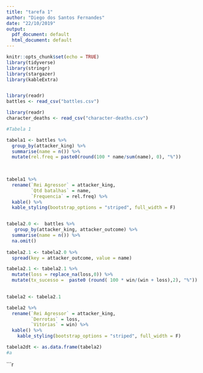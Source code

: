 ```yaml
---
title: "tarefa 1"
author: "Diego dos Santos Fernandes"
date: "22/10/2019"
output:
  pdf_document: default
  html_document: default
---
```


```r
knitr::opts_chunk$set(echo = TRUE)
library(tidyverse)
library(stringr)
library(stargazer)
library(kableExtra)


library(readr)
battles <- read_csv("battles.csv")

library(readr)
character_deaths <- read_csv("character-deaths.csv")

```


```r

#Tabela 1

tabela1 <- battles %>%
  group_by(attacker_king) %>% 
  summarise(name = n()) %>% 
  mutate(rel.freq = paste0(round(100 * name/sum(name), 0), "%"))
 

  
tabela1 %>%
  rename(`Rei Agressor` = attacker_king,
         `Qtd batalhas` = name,
         `Frequencia` = rel.freq) %>% 
  kable() %>%
  kable_styling(bootstrap_options = "striped", full_width = F)  


tabela2.0 <-  battles %>%
   group_by(attacker_king, attacker_outcome) %>% 
  summarise(name = n()) %>% 
  na.omit()
 
tabela2.1 <- tabela2.0 %>%  
  spread(key = attacker_outcome, value = name)

tabela2.1 <- tabela2.1 %>% 
  mutate(loss = replace_na(loss,0)) %>% 
  mutate(tx_sucesso =  paste0 (round( 100 * win/(win + loss),2), "%"))
  

tabela2 <- tabela2.1

tabela2 %>% 
  rename(`Rei Agressor` = attacker_king,
         `Derrotas` = loss,
         `Vitórias` = win) %>% 
  kable() %>%
    kable_styling(bootstrap_options = "striped", full_width = F)  

tabela2dt <- as.data.frame(tabela2)
#a

```






```r









